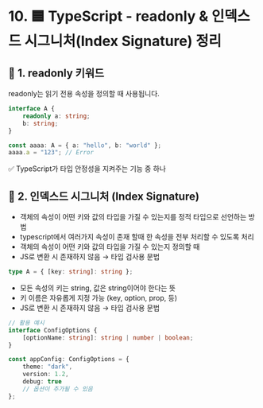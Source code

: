 # 10. 🟦 TypeScript - readonly & 인덱스드 시그니처(Index Signature) 정리

## 📌 1. readonly 키워드

readonly는 읽기 전용 속성을 정의할 때 사용됩니다.

```ts
interface A {
	readonly a: string;
	b: string;
}

const aaaa: A = { a: "hello", b: "world" };
aaaa.a = "123"; // Error
```

✅ TypeScript가 타입 안정성을 지켜주는 기능 중 하나

## 📌 2. 인덱스드 시그니처 (Index Signature)

- 객체의 속성이 어떤 키와 값의 타입을 가질 수 있는지를 정적 타입으로 선언하는 방법
- typescript에서 여러가지 속성이 존재 할때 한 속성을 전부 처리할 수 있도록 처리
- 객체의 속성이 어떤 키와 값의 타입을 가질 수 있는지 정의할 때
- JS로 변환 시 존재하지 않음 → 타입 검사용 문법

```ts
type A = { [key: string]: string };
```

- 모든 속성의 키는 string, 값은 string이어야 한다는 뜻
- 키 이름은 자유롭게 지정 가능 (key, option, prop, 등)
- JS로 변환 시 존재하지 않음 → 타입 검사용 문법

```ts
// 활용 예시
interface ConfigOptions {
	[optionName: string]: string | number | boolean;
}

const appConfig: ConfigOptions = {
	theme: "dark",
	version: 1.2,
	debug: true
	// 옵션이 추가될 수 있음
};
```
